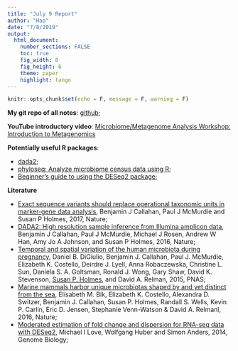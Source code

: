 ```yaml
---
title: "July 9 Report"
author: "Hao"
date: "7/8/2019"
output:   
  html_document:
    number_sections: FALSE
    toc: true
    fig_width: 8
    fig_height: 6
    theme: paper
    highlight: tango
---
```


```r
knitr::opts_chunk$set(echo = F, message = F, warning = F)
```

**My git repo of all notes**: [github](https://github.com/HaoWang47/MetagenomicsStudy);

**YouTube introductory video**: [Microbiome/Metagenome Analysis Workshop: Introduction to Metagenomics](https://www.youtube.com/watch?v=LUS62N7tSUU)

**Potentially useful R packages**: 

  - [dada2](https://benjjneb.github.io/dada2/);
  - [phyloseq: Analyze microbiome census data using R](https://joey711.github.io/phyloseq/); 
  - [Beginner's guide to using the DESeq2 package](Michael I Love, 2014, tutorial, Beginner's guide to using the DESeq2 package.pdf);

**Literature**

  - [Exact sequence variants should replace operational taxonomic units in marker-gene data analysis](https://www.nature.com/articles/ismej2017119), Benjamin J Callahan, Paul J McMurdie and Susan P Holmes, 2017, Nature;
  - [DADA2: High resolution sample inference from Illumina amplicon data](https://www.nature.com/articles/nmeth.3869), Benjamin J Callahan, Paul J McMurdie, Michael J Rosen, Andrew W Han, Amy Jo A Johnson, and Susan P Holmes, 2016, Nature;
  - [Temporal and spatial variation of the human microbiota during pregnancy](https://www.ncbi.nlm.nih.gov/pubmed/26283357), Daniel B. DiGiulio, Benjamin J. Callahan, Paul J. McMurdie, Elizabeth K. Costello, Deirdre J. Lyell, Anna Robaczewska, Christine L. Sun, Daniela S. A. Goltsman, Ronald J. Wong, Gary Shaw,
David K. Stevenson, [Susan P. Holmes](http://statweb.stanford.edu/~susan/papers/PNASRR.html), and David A. Relman, 2015, PNAS;
  - [Marine mammals harbor unique microbiotas shaped by and yet distinct from the sea](https://www.nature.com/articles/ncomms10516), Elisabeth M. Bik, Elizabeth K. Costello, Alexandra D. Switzer, Benjamin J. Callahan, Susan P. Holmes, Randall S. Wells, Kevin P. Carlin, Eric D. Jensen, Stephanie Venn-Watson & David A. Relmanl, 2016, Nature;
  - [Moderated estimation of fold change and dispersion for RNA-seq data with DESeq2](https://www.ncbi.nlm.nih.gov/pubmed/25516281), Michael I Love, Wolfgang Huber and Simon Anders, 2014, Genome Biology; 

